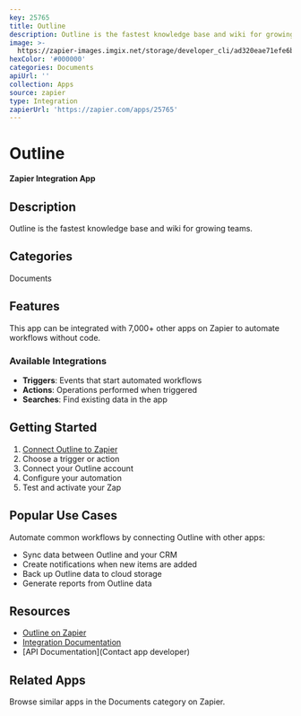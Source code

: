 ```yaml
---
key: 25765
title: Outline
description: Outline is the fastest knowledge base and wiki for growing teams.
image: >-
  https://zapier-images.imgix.net/storage/developer_cli/ad320eae71efe6bc1a6129b1d7237381.png?auto=format%2Ccompress&ixlib=python-3.0.0&q=50
hexColor: '#000000'
categories: Documents
apiUrl: ''
collection: Apps
source: zapier
type: Integration
zapierUrl: 'https://zapier.com/apps/25765'
---
```

# Outline

**Zapier Integration App**

## Description

Outline is the fastest knowledge base and wiki for growing teams.

## Categories

Documents

## Features

This app can be integrated with 7,000+ other apps on Zapier to automate workflows without code.

### Available Integrations

- **Triggers**: Events that start automated workflows
- **Actions**: Operations performed when triggered
- **Searches**: Find existing data in the app

## Getting Started

1. [Connect Outline to Zapier](https://zapier.com/apps/25765)
2. Choose a trigger or action
3. Connect your Outline account
4. Configure your automation
5. Test and activate your Zap

## Popular Use Cases

Automate common workflows by connecting Outline with other apps:

- Sync data between Outline and your CRM
- Create notifications when new items are added
- Back up Outline data to cloud storage
- Generate reports from Outline data

## Resources

- [Outline on Zapier](https://zapier.com/apps/25765)
- [Integration Documentation](https://zapier.com/apps/25765/integrations)
- [API Documentation](Contact app developer)

## Related Apps

Browse similar apps in the Documents category on Zapier.
